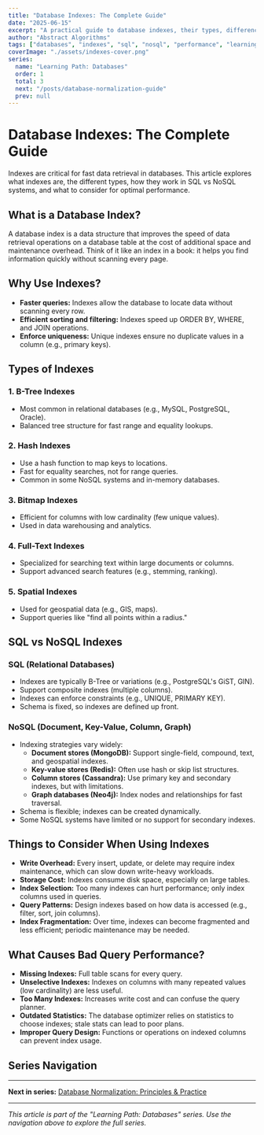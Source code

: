 ---
title: "Database Indexes: The Complete Guide"
date: "2025-06-15"
excerpt: "A practical guide to database indexes, their types, differences in SQL vs NoSQL, and best practices for optimal query performance. Part of the 'Learning Path: Databases' series."
author: "Abstract Algorithms"
tags: ["databases", "indexes", "sql", "nosql", "performance", "learning-path"]
coverImage: "./assets/indexes-cover.png"
series:
  name: "Learning Path: Databases"
  order: 1
  total: 3
  next: "/posts/database-normalization-guide"
  prev: null
---

# Database Indexes: The Complete Guide

Indexes are critical for fast data retrieval in databases. This article explores what indexes are, the different types, how they work in SQL vs NoSQL systems, and what to consider for optimal performance.

## What is a Database Index?
A database index is a data structure that improves the speed of data retrieval operations on a database table at the cost of additional space and maintenance overhead. Think of it like an index in a book: it helps you find information quickly without scanning every page.

## Why Use Indexes?
- **Faster queries:** Indexes allow the database to locate data without scanning every row.
- **Efficient sorting and filtering:** Indexes speed up ORDER BY, WHERE, and JOIN operations.
- **Enforce uniqueness:** Unique indexes ensure no duplicate values in a column (e.g., primary keys).

## Types of Indexes
### 1. B-Tree Indexes
- Most common in relational databases (e.g., MySQL, PostgreSQL, Oracle).
- Balanced tree structure for fast range and equality lookups.

### 2. Hash Indexes
- Use a hash function to map keys to locations.
- Fast for equality searches, not for range queries.
- Common in some NoSQL systems and in-memory databases.

### 3. Bitmap Indexes
- Efficient for columns with low cardinality (few unique values).
- Used in data warehousing and analytics.

### 4. Full-Text Indexes
- Specialized for searching text within large documents or columns.
- Support advanced search features (e.g., stemming, ranking).

### 5. Spatial Indexes
- Used for geospatial data (e.g., GIS, maps).
- Support queries like "find all points within a radius."

## SQL vs NoSQL Indexes
### SQL (Relational Databases)
- Indexes are typically B-Tree or variations (e.g., PostgreSQL's GiST, GIN).
- Support composite indexes (multiple columns).
- Indexes can enforce constraints (e.g., UNIQUE, PRIMARY KEY).
- Schema is fixed, so indexes are defined up front.

### NoSQL (Document, Key-Value, Column, Graph)
- Indexing strategies vary widely:
  - **Document stores (MongoDB):** Support single-field, compound, text, and geospatial indexes.
  - **Key-value stores (Redis):** Often use hash or skip list structures.
  - **Column stores (Cassandra):** Use primary key and secondary indexes, but with limitations.
  - **Graph databases (Neo4j):** Index nodes and relationships for fast traversal.
- Schema is flexible; indexes can be created dynamically.
- Some NoSQL systems have limited or no support for secondary indexes.

## Things to Consider When Using Indexes
- **Write Overhead:** Every insert, update, or delete may require index maintenance, which can slow down write-heavy workloads.
- **Storage Cost:** Indexes consume disk space, especially on large tables.
- **Index Selection:** Too many indexes can hurt performance; only index columns used in queries.
- **Query Patterns:** Design indexes based on how data is accessed (e.g., filter, sort, join columns).
- **Index Fragmentation:** Over time, indexes can become fragmented and less efficient; periodic maintenance may be needed.

## What Causes Bad Query Performance?
- **Missing Indexes:** Full table scans for every query.
- **Unselective Indexes:** Indexes on columns with many repeated values (low cardinality) are less useful.
- **Too Many Indexes:** Increases write cost and can confuse the query planner.
- **Outdated Statistics:** The database optimizer relies on statistics to choose indexes; stale stats can lead to poor plans.
- **Improper Query Design:** Functions or operations on indexed columns can prevent index usage.

## Series Navigation

<SeriesNav 
  seriesName="Learning Path: Databases" 
  currentOrder={1} 
  total={3} 
  prev={null} 
  next="/posts/database-normalization-guide" 
/>

---

**Next in series:** [Database Normalization: Principles & Practice](/posts/database-normalization-guide)

---

*This article is part of the "Learning Path: Databases" series. Use the navigation above to explore the full series.*
